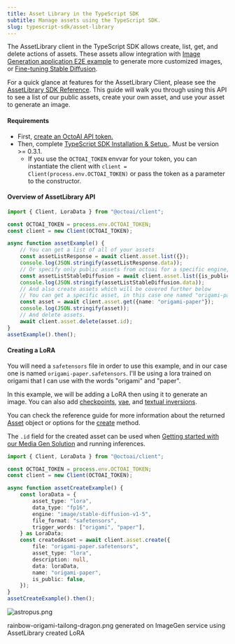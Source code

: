 ```yaml
---
title: Asset Library in the TypeScript SDK
subtitle: Manage assets using the TypeScript SDK.
slug: typescript-sdk/asset-library
---
```



The AssetLibrary client in the TypeScript SDK allows create, list, get, and delete actions of assets. These assets allow integration with [Image Generation application E2E example](../tutorials/image-generation-application-e2e-example.mdx) to generate more customized images, or [Fine-tuning Stable Diffusion](../api-reference/fine-tuning/create-tune.mdx). 

For a quick glance at features for the AssetLibrary Client, please see the [AssetLibrary SDK Reference](https://octoml.github.io/octoai-typescript-sdk/classes/AssetLibrary.html). This guide will walk you through using this API to see a list of our public assets, create your own asset, and use your asset to generate an image.

#### Requirements

* First, [create an OctoAI API token.](../getting-started/how-to-create-an-octoai-access-token.mdx)
* Then, complete [TypeScript SDK Installation & Setup.](installation-and-setup.mdx). Must be version >= 0.3.1.  
   * If you use the `OCTOAI_TOKEN` envvar for your token, you can instantiate the client with `client = Client(process.env.OCTOAI_TOKEN)` or pass the token as a parameter to the constructor.

#### Overview of AssetLibrary API

```TypeScript TypeScript
import { Client, LoraData } from "@octoai/client";

const OCTOAI_TOKEN = process.env.OCTOAI_TOKEN;
const client = new Client(OCTOAI_TOKEN);

async function assetExample() {
    // You can get a list of all of your assets
    const assetListResponse = await client.asset.list({});
    console.log(JSON.stringify(assetListResponse.data));
    // Or specify only public assets from octoai for a specific engine, format, asset_type, etc.
    const assetListStableDiffusion = await client.asset.list({is_public: true, owner: "octoai", engine: "image/stable-diffusion-v1-5"});
    console.log(JSON.stringify(assetListStableDiffusion.data));
    // And also create assets which will be covered further below
    // You can get a specific asset, in this case one named "origami-paper" created in the example.
    const asset = await client.asset.get({name: "origami-paper"});
    console.log(JSON.stringify(asset));
    // And delete assets.
    await client.asset.delete(asset.id);
}
assetExample().then();
```

#### Creating a LoRA

You will need a `safetensors` file in order to use this example, and in our case one is named `origami-paper.safetensors`. I'll be using a lora trained on origami that I can use with the words "origami" and "paper".

In this example, we will be adding a LoRA then using it to generate an image. You can also add [checkpoints](https://octoml.github.io/octoai-typescript-sdk/types/CheckpointData.html), [vae](https://octoml.github.io/octoai-typescript-sdk/types/VAEData.html), and [textual inversions](https://octoml.github.io/octoai-typescript-sdk/types/TextualInversionData.html).

You can check the reference guide for more information about the returned [Asset](https://octoml.github.io/octoai-typescript-sdk/types/Asset.html) object or options for the [create](https://octoml.github.io/octoai-typescript-sdk/classes/CreateAssetRequest.html) method.

The `.id` field for the created asset can be used when [Getting started with our Media Gen Solution](../media-gen-solution/getting-started.mdx) and running inferences.


```TypeScript TypeScript
import { Client, LoraData } from "@octoai/client";

const OCTOAI_TOKEN = process.env.OCTOAI_TOKEN;
const client = new Client(OCTOAI_TOKEN);

async function assetCreateExample() {
    const loraData = {
        asset_type: "lora",
        data_type: "fp16",
        engine: "image/stable-diffusion-v1-5",
        file_format: "safetensors",
        trigger_words: ["origami", "paper"],
    } as LoraData;
    const createdAsset = await client.asset.create({
        file: "origami-paper.safetensors",
        asset_type: "lora",
        description: null,
        data: loraData,
        name: "origami-paper",
        is_public: false,
    });
}
assetCreateExample().then();
```

![astropus.png](https://www.datocms-assets.com/45680/1703720706-ai-generated-rainbow-origami-tailong-dragon.png?max-w=2000&auto=compress)

rainbow-origami-tailong-dragon.png generated on ImageGen service using AssetLibrary created LoRA